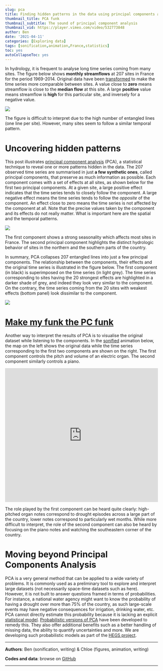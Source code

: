 ---
slug: pca 
title: Finding hidden patterns in the data using principal components analysis
thumbnail_title: PCA funk
thumbnail_subtitle: The sound of principal component analysis
thumbnail_vid: https://player.vimeo.com/video/532773848
author: Ben
date: '2021-04-11'
categories: [Exploring data]
tags: [sonification,animation,France,statistics]
toc: yes
autoCollapseToc: yes
---

In hydrology, it is frequent to analyse long time series coming from many sites. The figure below shows **monthly streamflows** at 207 sites in France for the period 1969-2014. Original data have been [transformed](https://geostatisticslessons.com/lessons/normalscore) to make the time series more comparable between sites. A value close to **zero** means streamflow is close to the **median flow** at this site. A large **positive** value means streamflow is **high** for this particular site, and inversely for a negative value.

<p> </p>

![](/img/France207_TransformedStreamflows.png)

<p> </p>

The figure is difficult to interpret due to the high number of entangled lines (one line per site). However, many sites seem to follow a similar temporal pattern.

# Uncovering hidden patterns

This post illustrates [principal component analysis](https://en.wikipedia.org/wiki/Principal_component_analysis) (PCA), a statistical technique to reveal one or more patterns hidden in the data. The 207 observed time series are summarised in just **a few synthetic ones**, called principal components, that preserve as much information as possible. Each component comes with a set of effects at all sites, as shown below for the first two principal components. At a given site, a large positive effect indicates that the time series tends to closely follow the component. A large negative effect means the time series tends to follow the *opposite* of the component. An effect close to zero means the time series is not affected by the component at all. Note that the precise values taken by the component and its effects do not really matter. What is important here are the spatial and the temporal patterns.

<p> </p>

![](/img/France207_PC1MapAndGraph.png)

<p> </p>

The first component shows a strong seasonality which affects most sites in France. The second principal component highlights the distinct hydrologic behavior of sites in the northern and the southern parts of the country.

In summary, PCA collapses 207 entangled lines into just a few principal components. The relationship between the components, their effects and the original time series is illustrated in the figure below. The first component (in black) is superimposed on the time series (in light grey). The time series corresponding to sites having the 20 strongest effects are highlighted in a darker shade of grey, and indeed they look very similar to the component. On the contrary, the time series coming from the 20 sites with weakest effects (bottom panel) look dissimilar to the component. 

<p> </p>

![](/img/France207_PC1_highestAndLowest.png)

<p> </p>

# [Make my funk the PC funk](https://youtu.be/x9fNIrpkEiE?t=1190)

Another way to interpret the results of PCA is to visualise the original dataset while listening to the components. In the [sonified](/glob/sonification-intro/) animation below, the map on the left shows the original data while the time series corresponding to the first two components are shown on the right. The first component controls the pitch and volume of an electric organ. The second component similarly controls a piano.

<p> </p>

<iframe src="https://player.vimeo.com/video/532773848" frameborder="0" width="100%" height="440" allowfullscreen="allowfullscreen"></iframe>

<p> </p>

The role played by the first component can be heard quite clearly: high-pitched organ notes correspond to drought episodes across a large part of the country, lower notes correspond to particularly wet months. While more difficult to interpret, the role of the second component can also be heard by focusing on the piano notes and watching the southeastern corner of the country.

# Moving beyond Principal Components Analysis

PCA is a very general method that can be applied to a wide variety of problems. It is commonly used as a preliminary tool to explore and interpret large datasets (not necessarily space-time datasets such as here). However, it is not built to answer questions framed in terms of probabilities. For instance, a national water agency might want to know the probability of having a drought over more than 75% of the country, as such large-scale events may have negative consequences for irrigation, drinking water, etc. PCA cannot directly estimate this probability because it is lacking an explicit [statistical model](https://en.wikipedia.org/wiki/Statistical_model). [Probabilistic versions of PCA](https://stats.stackexchange.com/questions/203087) have been developed to remedy this. They also offer additional benefits such as a better handling of missing data, the ability to quantify uncertainties and more. We are developing such probabilistic models as part of the [HEGS project](/hegs).

---

**Authors**: Ben (sonification, writing) & Chloe (figures, animation, writing)

**Codes and data**: browse on [GitHub](https://github.com/globXblog/scripts/tree/main/src/pca)

---
